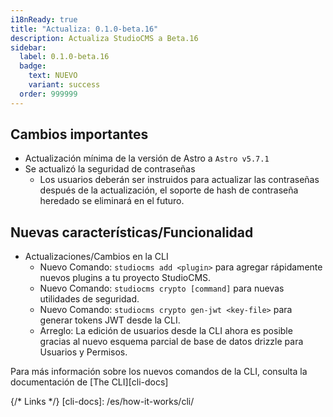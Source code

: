 ```yaml
---
i18nReady: true
title: "Actualiza: 0.1.0-beta.16"
description: Actualiza StudioCMS a Beta.16
sidebar:
  label: 0.1.0-beta.16
  badge:
    text: NUEVO
    variant: success
  order: 999999
---
```



<QuickUpdate />

## Cambios importantes

- Actualización mínima de la versión de Astro a `Astro v5.7.1`
- Se actualizó la seguridad de contraseñas
   - Los usuarios deberán ser instruidos para actualizar las contraseñas después de la actualización, el soporte de hash de contraseña heredado se eliminará en el futuro.

## Nuevas características/Funcionalidad

- Actualizaciones/Cambios en la CLI
   - Nuevo Comando: `studiocms add <plugin>` para agregar rápidamente nuevos plugins a tu proyecto StudioCMS.
   - Nuevo Comando: `studiocms crypto [command]` para nuevas utilidades de seguridad.
   - Nuevo Comando: `studiocms crypto gen-jwt <key-file>` para generar tokens JWT desde la CLI.
   - Arreglo: La edición de usuarios desde la CLI ahora es posible gracias al nuevo esquema parcial de base de datos drizzle para Usuarios y Permisos.

<ReadMore>Para más información sobre los nuevos comandos de la CLI, consulta la documentación de [The CLI][cli-docs]</ReadMore>

{/* Links */}
[cli-docs]: /es/how-it-works/cli/